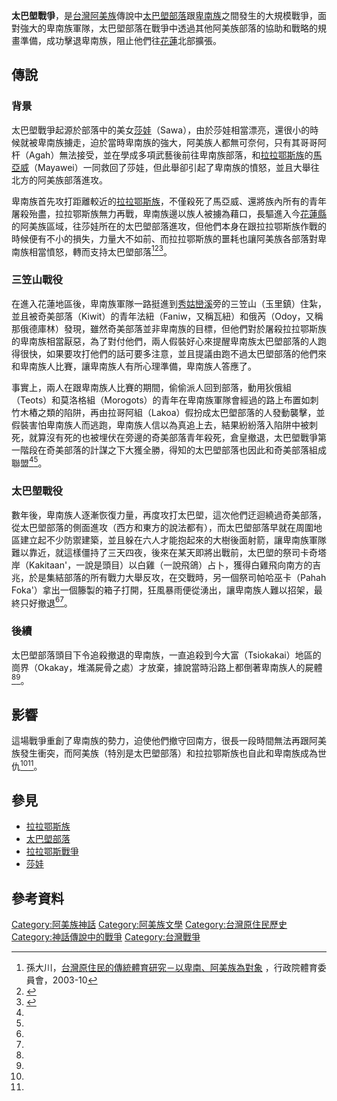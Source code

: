 {{Infobox Military Conflict
|conflict=太巴塱戰爭
|partof=[[阿美族|阿美族]]傳說中的戰役
|date=不明
|place=[[太巴塱部落|太巴塱部落]]
|result=阿美族勝利，卑南族撤回南方
|combatant1 = [[阿美族|阿美族]]
*太巴塱部落
*奇美部落
|combatant2 =[[卑南族|卑南族]]
|commander1 =
太巴塱部落
*頭目
*卡奇塔岸（祭司）
*帕哈巫卡（祭司）
奇美部落
*法紐
*俄芮
|commander2 = 不明
|strength1  = 不明，較少
|strength2  =不明，較多
|casualties1 = 損失輕微
|casualties2 = 損失慘重
}}
'''太巴塱戰爭'''，是[[台灣|台灣]][[阿美族|阿美族]]傳說中[[太巴塱部落|太巴塱部落]]跟[[卑南族|卑南族]]之間發生的大規模戰爭，面對強大的卑南族軍隊，太巴塱部落在戰爭中透過其他阿美族部落的協助和戰略的規畫準備，成功擊退卑南族，阻止他們往[[花蓮縣|花蓮]]北部擴張。
==傳說==
===背景===
{{main|莎娃|拉拉鄂斯戰爭}}
太巴塱戰爭起源於部落中的美女[[莎娃|莎娃]]（Sawa），由於莎娃相當漂亮，還很小的時候就被卑南族擄走，迫於當時卑南族的強大，阿美族人都無可奈何，只有其哥哥阿杆（Agah）無法接受，並在學成多項武藝後前往卑南族部落，和[[拉拉鄂斯族|拉拉鄂斯族]]的[[馬亞威|馬亞威]]（Mayawei）一同救回了莎娃，但此舉卻引起了卑南族的憤怒，並且大舉往北方的阿美族部落進攻。

卑南族首先攻打距離較近的[[拉拉鄂斯族|拉拉鄂斯族]]，不僅殺死了馬亞威、還將族內所有的青年屠殺殆盡，拉拉鄂斯族無力再戰，卑南族邊以族人被擄為藉口，長驅進入今[[花蓮縣|花蓮縣]]的阿美族區域，往莎娃所在的太巴塱部落進攻，但他們本身在跟拉拉鄂斯族作戰的時候便有不小的損失，力量大不如前、而拉拉鄂斯族的噩耗也讓阿美族各部落對卑南族相當憤怒，轉而支持太巴塱部落<ref name="以卑南、阿美族為對象">孫大川，[https://www.sa.gov.tw/Resource/Other/f1451372983617.pdf 台灣原住民的傳統體育研究－以卑南、阿美族為對象] {{Wayback|url=https://www.sa.gov.tw/Resource/Other/f1451372983617.pdf |date=20210318062417 }}，行政院體育委員會，2003-10</ref><ref name="臺灣原住民族口傳文學選集">{{cite book|last=|first=|date=1996-06|title=臺灣原住民族口傳文學選集|url=https://tm.ncl.edu.tw/article?u=022_001_00000689|location=|publisher=花蓮縣立文化中心|page=|isbn=|author=林道生|access-date=2020-11-16|archive-date=2020-10-23|archive-url=https://web.archive.org/web/20201023071241/https://tm.ncl.edu.tw/article?u=022_001_00000689|dead-url=no}}</ref><ref name="光復鄉富田Sawa納骨碑">{{cite web |url=http://deh.csie.ncku.edu.tw/poi_detail/7494|title=光復鄉富田Sawa納骨碑|accessdate=}}</ref>。
===三笠山戰役===
在進入花蓮地區後，卑南族軍隊一路挺進到[[秀姑巒溪|秀姑巒溪]]旁的三笠山（玉里鎮）住紮，並且被奇美部落（Kiwit）的青年法紐（Faniw，又稱瓦紐）和俄芮（Odoy，又稱那俄德庫林）發現，雖然奇美部落並非卑南族的目標，但他們對於屠殺拉拉鄂斯族的卑南族相當厭惡，為了對付他們，兩人假裝好心來提醒卑南族太巴塱部落的人跑得很快，如果要攻打他們的話可要多注意，並且提議由跑不過太巴塱部落的他們來和卑南族人比賽，讓卑南族人有所心理準備，卑南族人答應了。

事實上，兩人在跟卑南族人比賽的期間，偷偷派人回到部落，動用狄俄組（Teots）和莫洛格組（Morogots）的青年在卑南族軍隊會經過的路上布置如刺竹木樁之類的陷阱，再由拉哥阿組（Lakoa）假扮成太巴塱部落的人發動襲擊，並假裝害怕卑南族人而逃跑，卑南族人信以為真追上去，結果紛紛落入陷阱中被刺死，就算沒有死的也被埋伏在旁邊的奇美部落青年殺死，倉皇撤退，太巴塱戰爭第一階段在奇美部落的計謀之下大獲全勝，得知的太巴塱部落也因此和奇美部落組成聯盟<ref name="以卑南、阿美族為對象"/><ref name="臺灣原住民族口傳文學選集"/>。
===太巴塱戰役===
數年後，卑南族人逐漸恢復力量，再度攻打太巴塱，這次他們迂迴繞過奇美部落，從太巴塱部落的側面進攻（西方和東方的說法都有），而太巴塱部落早就在周圍地區建立起不少防禦建築，並且躲在六人才能抱起來的大樹後面射箭，讓卑南族軍隊難以靠近，就這樣僵持了三天四夜，後來在某天即將出戰前，太巴塱的祭司卡奇塔岸（Kakitaan'，一說是頭目）以白雞（一說飛鴿）占卜，獲得白雞飛向南方的吉兆，於是集結部落的所有戰力大舉反攻，在交戰時，另一個祭司帕哈巫卡（Pahah Foka'）拿出一個籐製的箱子打開，狂風暴雨便從湧出，讓卑南族人難以招架，最終只好撤退<ref name="以卑南、阿美族為對象"/><ref name="臺灣原住民族口傳文學選集"/>。
===後續===
太巴塱部落頭目下令追殺撤退的卑南族，一直追殺到今大富（Tsiokakai）地區的崗界（Okakay，堆滿屍骨之處）才放棄，據說當時沿路上都倒著卑南族人的屍體<ref name="以卑南、阿美族為對象"/><ref name="臺灣原住民族口傳文學選集"/>。

==影響==
這場戰爭重創了卑南族的勢力，迫使他們撤守回南方，很長一段時間無法再跟阿美族發生衝突，而阿美族（特別是太巴塱部落）和拉拉鄂斯族也自此和卑南族成為世仇<ref name="以卑南、阿美族為對象"/><ref name="臺灣原住民族口傳文學選集"/>。
==參見==
*[[拉拉鄂斯族|拉拉鄂斯族]]
*[[太巴塱部落|太巴塱部落]]
*[[拉拉鄂斯戰爭|拉拉鄂斯戰爭]]
*[[莎娃|莎娃]]
==參考資料==
{{reflist}}

[[Category:阿美族神話|Category:阿美族神話]]
[[Category:阿美族文學|Category:阿美族文學]]
[[Category:台灣原住民歷史|Category:台灣原住民歷史]]
[[Category:神話傳說中的戰爭|Category:神話傳說中的戰爭]]
[[Category:台灣戰爭|Category:台灣戰爭]]